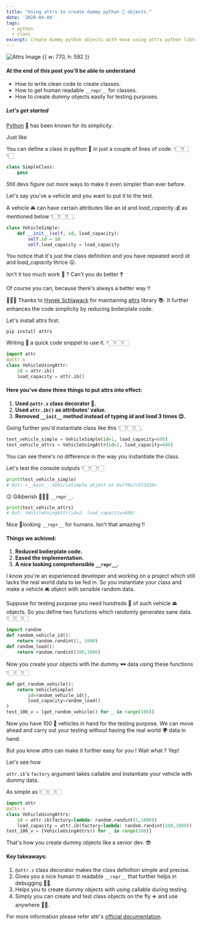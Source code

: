 ```yaml
---
title: "Using attrs to create dummy python 🐍 objects."
date: '2020-04-04'
tags: 
  - python
  - class
excerpt: Create dummy python objects with ease using attrs python library.
---
```


![Attrs Image {{ w: 770, h: 592 }}](/images/python/using-attrs-to-create-dummy-python-objects-on-the-fly/attrs.png)

#### At the end of this post you'll be able to understand

- How to write clean code to create classes.
- How to get human readable `__repr__` for classes.
- How to create dummy objects easily for testing purposes.

##### Let's get started

[Python](https://www.python.org) 🐍 has been known for its simplicity.

Just like


You can define a class in python 🐍 in just a couple of lines of code. 👇🏻👇🏻👇🏻


```python
class SimpleClass:
    pass
```


Still devs figure out more ways to make it even simpler than ever before.


Let's say you've a vehicle and you want to put it to the test.

A vehicle 🚘 can have certain attributes like an id and *load_capacity* 💰 as mentioned below 👇🏻👇🏻👇🏻.


```python
class VehicleSimple:
    def __init__(self, id, load_capacity):
        self.id = id
        self.load_capacity = load_capacity
```



You notice that it's just the class definition and you have repeated word *id* and *load_capacity* thrice 😲.


Isn't it too much work 🤔 ? Can't you do better ❓


Of course you can, because there's always a better way !!


🙇🏻‍♂️ Thanks to [Hynek Schlawack](https://hynek.me) for maintaining [attrs](http://attrs.org) library 📚. It further enhances the code simplicity by reducing boilerplate code. 

Let's install attrs first. 

```bash{outputLines: 1}
pip install attrs
```


Writing 📝 a quick code snippet to use it. 👇🏻👇🏻👇🏻


```python
import attr
@attr.s
class VehicleUsingAttr:
    id = attr.ib()
    load_capacity = attr.ib()
```


#### Here you've done three things to put attrs into effect: 

1. **Used `@attr.s` class decorator 🎄.**
2. **Used `attr.ib()` as attributes' value.**
3. **Removed `__init__` method instead of typing *id* and _load_ 3 times 😌.**


Going further you'd instantiate class like this 👇🏻👇🏻👇🏻.


```python
test_vehicle_simple = VehicleSimple(id=1, load_capacity=600)
test_vehicle_attrs = VehicleUsingAttr(id=2, load_capacity=600)
```


You can see there's no difference in the way you instantiate the class.

Let's test the console outputs 👇🏻👇🏻👇🏻


```python
print(test_vehicle_simple)
# Out: <__main__.VehicleSimple object at 0x7f8a7c973d10>
```

😕 Gibberish 🤷🏻‍♂️ `__repr__`.

```python
print(test_vehicle_attrs)
# Out: VehicleUsingAttr(id=2, load_capacity=600)
```

Nice 👀looking `__repr__` for humans. Isn't that amazing ‼️

#### Things we achived:

1. **Reduced boilerplate code.**
2. **Eased the implementation.**
3. **A nice looking comprehensible `__repr__`.**

I know you're an experienced developer and working on a project which still lacks the real world data to be fed in. So you instantiate your class and make a vehicle 🚘 object with sensible random data.

Suppose for testing purpose you need hundreds 💯 of such vehicle 🚘 objects. So you define two functions which randomly generates sane data. 👇🏻👇🏻👇🏻


```python
import random
def random_vehicle_id():
    return random.randint(1, 1000)
def random_load():
    return random.randint(100,1000)
```

Now you create your objects with the dummy 🕶 data using these functions 👇🏻👇🏻👇🏻

```python
def get_random_vehicle():
    return VehicleSimple(
        id=random_vehicle_id(),
        load_capacity=random_load()
)
test_100_v = [get_random_vehicle() for _ in range(100)]
```

Now you have 100 💯 vehicles in hand for the testing purpose. We can move ahead and carry out your testing without having the real world 🌍 data in hand.

But you know *attrs* can make it further easy for you !
Wait what ? Yep!

Let's see how


`attr.ib`'s `factory` argument takes callable and instantiate your vehicle with dummy data.


As simple as 👇🏻👇🏻👇🏻

```python
import attr
@attr.s
class VehicleUsingAttrs:
    id = attr.ib(factory=lambda: random.randint(1,1000))
    load_capacity = attr.ib(factory=lambda: random.randint(100,1000)) 
test_100_v = [VehicleUsingAttrs() for _ in range(100)]
```

That's how you create dummy objects like a senior dev. 😎


#### Key takeaways: 
1. `@attr.s` class decorator makes the class definition simple and precise.
2. Gives you a nice human 🤓 readable `__repr__` that further helps in debugging 🐞🔫.
3. Helps you to create dummy objects with using callable during testing.
4. Simply you can create and test class objects on the fly ✈️ and use anywhere 💃🏻.

For more information please refer attr's [official documentation](https://www.attrs.org/en/stable/).
